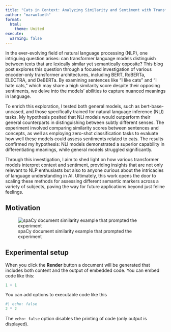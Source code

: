 ```yaml
---
title: "Cats in Context: Analyzing Similarity and Sentiment with Transformer Models"
author: "marwolaeth"
format:
  html:
    theme: United
execute: 
  warning: false
---
```


In the ever-evolving field of natural language processing (NLP), one intriguing question arises: can transformer language models distinguish between texts that are lexically similar yet semantically opposite? This blog post explores this question through a focused investigation of various encoder-only transformer architectures, including BERT, RoBERTa, ELECTRA, and DeBERTa. By examining sentences like "I like cats" and "I hate cats," which may share a high similarity score despite their opposing sentiments, we delve into the models' abilities to capture nuanced meanings in language.

To enrich this exploration, I tested both general models, such as bert-base-uncased, and those specifically trained for natural language inference (NLI) tasks. My hypothesis posited that NLI models would outperform their general counterparts in distinguishing between subtly different senses. The experiment involved comparing similarity scores between sentences and concepts, as well as employing zero-shot classification tasks to evaluate how well these models could assess sentiments related to cats. The results confirmed my hypothesis: NLI models demonstrated a superior capability in differentiating meanings, while general models struggled significantly.

Through this investigation, I aim to shed light on how various transformer models interpret context and sentiment, providing insights that are not only relevant to NLP enthusiasts but also to anyone curious about the intricacies of language understanding in AI. Ultimately, this work opens the door to scaling these methods for assessing different semantic markers across a variety of subjects, paving the way for future applications beyond just feline feelings.

## Motivation

![spaCy document similarity example that prompted the experiment](assets/spacy-cats.png)

## Experimental setup

When you click the **Render** button a document will be generated that includes both content and the output of embedded code. You can embed code like this:

```r
1 + 1
```

You can add options to executable code like this 

```r
#| echo: false
2 * 2
```

The `echo: false` option disables the printing of code (only output is displayed).
